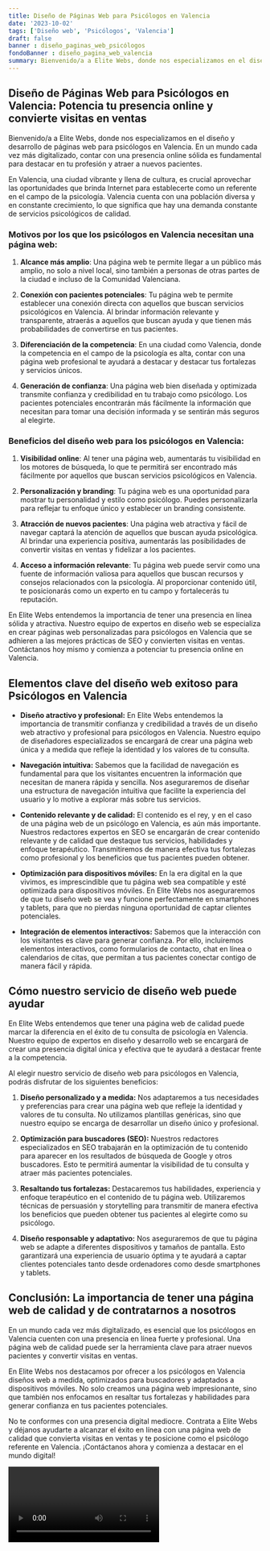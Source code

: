 ```yaml
---
title: Diseño de Páginas Web para Psicólogos en Valencia
date: '2023-10-02'
tags: ['Diseño web', 'Psicólogos', 'Valencia']
draft: false
banner : diseño_paginas_web_psicólogos
fondoBanner : diseño_pagina_web_valencia
summary: Bienvenido/a a Elite Webs, donde nos especializamos en el diseño y desarrollo de páginas web para psicólogos en Valencia. En un mundo cada vez más digitalizado, contar con una presencia online sólida es fundamental para destacar en tu profesión y atraer a nuevos pacientes. 
---
```


## Diseño de Páginas Web para Psicólogos en Valencia: Potencia tu presencia online y convierte visitas en ventas

Bienvenido/a a Elite Webs, donde nos especializamos en el diseño y desarrollo de páginas web para psicólogos en Valencia. En un mundo cada vez más digitalizado, contar con una presencia online sólida es fundamental para destacar en tu profesión y atraer a nuevos pacientes. 

En Valencia, una ciudad vibrante y llena de cultura, es crucial aprovechar las oportunidades que brinda Internet para establecerte como un referente en el campo de la psicología. Valencia cuenta con una población diversa y en constante crecimiento, lo que significa que hay una demanda constante de servicios psicológicos de calidad.

### Motivos por los que los psicólogos en Valencia necesitan una página web:

1. **Alcance más amplio**: Una página web te permite llegar a un público más amplio, no solo a nivel local, sino también a personas de otras partes de la ciudad e incluso de la Comunidad Valenciana.

2. **Conexión con pacientes potenciales**: Tu página web te permite establecer una conexión directa con aquellos que buscan servicios psicológicos en Valencia. Al brindar información relevante y transparente, atraerás a aquellos que buscan ayuda y que tienen más probabilidades de convertirse en tus pacientes.

3. **Diferenciación de la competencia**: En una ciudad como Valencia, donde la competencia en el campo de la psicología es alta, contar con una página web profesional te ayudará a destacar y destacar tus fortalezas y servicios únicos.

4. **Generación de confianza**: Una página web bien diseñada y optimizada transmite confianza y credibilidad en tu trabajo como psicólogo. Los pacientes potenciales encontrarán más fácilmente la información que necesitan para tomar una decisión informada y se sentirán más seguros al elegirte.

### Beneficios del diseño web para los psicólogos en Valencia:

1. **Visibilidad online**: Al tener una página web, aumentarás tu visibilidad en los motores de búsqueda, lo que te permitirá ser encontrado más fácilmente por aquellos que buscan servicios psicológicos en Valencia.

2. **Personalización y branding**: Tu página web es una oportunidad para mostrar tu personalidad y estilo como psicólogo. Puedes personalizarla para reflejar tu enfoque único y establecer un branding consistente.

3. **Atracción de nuevos pacientes**: Una página web atractiva y fácil de navegar captará la atención de aquellos que buscan ayuda psicológica. Al brindar una experiencia positiva, aumentarás las posibilidades de convertir visitas en ventas y fidelizar a los pacientes.

4. **Acceso a información relevante**: Tu página web puede servir como una fuente de información valiosa para aquellos que buscan recursos y consejos relacionados con la psicología. Al proporcionar contenido útil, te posicionarás como un experto en tu campo y fortalecerás tu reputación.

En Elite Webs entendemos la importancia de tener una presencia en línea sólida y atractiva. Nuestro equipo de expertos en diseño web se especializa en crear páginas web personalizadas para psicólogos en Valencia que se adhieren a las mejores prácticas de SEO y convierten visitas en ventas. Contáctanos hoy mismo y comienza a potenciar tu presencia online en Valencia.

<GifSeo />

<Cta />

## Elementos clave del diseño web exitoso para Psicólogos en Valencia

- **Diseño atractivo y profesional:** En Elite Webs entendemos la importancia de transmitir confianza y credibilidad a través de un diseño web atractivo y profesional para psicólogos en Valencia. Nuestro equipo de diseñadores especializados se encargará de crear una página web única y a medida que refleje la identidad y los valores de tu consulta.

- **Navegación intuitiva:** Sabemos que la facilidad de navegación es fundamental para que los visitantes encuentren la información que necesitan de manera rápida y sencilla. Nos aseguraremos de diseñar una estructura de navegación intuitiva que facilite la experiencia del usuario y lo motive a explorar más sobre tus servicios.

- **Contenido relevante y de calidad:** El contenido es el rey, y en el caso de una página web de un psicólogo en Valencia, es aún más importante. Nuestros redactores expertos en SEO se encargarán de crear contenido relevante y de calidad que destaque tus servicios, habilidades y enfoque terapéutico. Transmitiremos de manera efectiva tus fortalezas como profesional y los beneficios que tus pacientes pueden obtener.

- **Optimización para dispositivos móviles:** En la era digital en la que vivimos, es imprescindible que tu página web sea compatible y esté optimizada para dispositivos móviles. En Elite Webs nos aseguraremos de que tu diseño web se vea y funcione perfectamente en smartphones y tablets, para que no pierdas ninguna oportunidad de captar clientes potenciales.

- **Integración de elementos interactivos:** Sabemos que la interacción con los visitantes es clave para generar confianza. Por ello, incluiremos elementos interactivos, como formularios de contacto, chat en línea o calendarios de citas, que permitan a tus pacientes conectar contigo de manera fácil y rápida.

## Cómo nuestro servicio de diseño web puede ayudar

En Elite Webs entendemos que tener una página web de calidad puede marcar la diferencia en el éxito de tu consulta de psicología en Valencia. Nuestro equipo de expertos en diseño y desarrollo web se encargará de crear una presencia digital única y efectiva que te ayudará a destacar frente a la competencia.

Al elegir nuestro servicio de diseño web para psicólogos en Valencia, podrás disfrutar de los siguientes beneficios:

1. **Diseño personalizado y a medida:** Nos adaptaremos a tus necesidades y preferencias para crear una página web que refleje la identidad y valores de tu consulta. No utilizamos plantillas genéricas, sino que nuestro equipo se encarga de desarrollar un diseño único y profesional.

2. **Optimización para buscadores (SEO):** Nuestros redactores especializados en SEO trabajarán en la optimización de tu contenido para aparecer en los resultados de búsqueda de Google y otros buscadores. Esto te permitirá aumentar la visibilidad de tu consulta y atraer más pacientes potenciales.

3. **Resaltando tus fortalezas:** Destacaremos tus habilidades, experiencia y enfoque terapéutico en el contenido de tu página web. Utilizaremos técnicas de persuasión y storytelling para transmitir de manera efectiva los beneficios que pueden obtener tus pacientes al elegirte como su psicólogo.

4. **Diseño responsable y adaptativo:** Nos aseguraremos de que tu página web se adapte a diferentes dispositivos y tamaños de pantalla. Esto garantizará una experiencia de usuario óptima y te ayudará a captar clientes potenciales tanto desde ordenadores como desde smartphones y tablets.

## Conclusión: La importancia de tener una página web de calidad y de contratarnos a nosotros

En un mundo cada vez más digitalizado, es esencial que los psicólogos en Valencia cuenten con una presencia en línea fuerte y profesional. Una página web de calidad puede ser la herramienta clave para atraer nuevos pacientes y convertir visitas en ventas.

En Elite Webs nos destacamos por ofrecer a los psicólogos en Valencia diseños web a medida, optimizados para buscadores y adaptados a dispositivos móviles. No solo creamos una página web impresionante, sino que también nos enfocamos en resaltar tus fortalezas y habilidades para generar confianza en tus pacientes potenciales.

No te conformes con una presencia digital mediocre. Contrata a Elite Webs y déjanos ayudarte a alcanzar el éxito en línea con una página web de calidad que convierta visitas en ventas y te posicione como el psicólogo referente en Valencia. ¡Contáctanos ahora y comienza a destacar en el mundo digital!

<Video />

<CtaBot job='Psicólogos' city='Valencia' />

<Gmaps query='Valencia+españa+maps' />